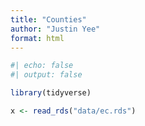 ```yaml
---
title: "Counties"
author: "Justin Yee"
format: html
---
```


```r
#| echo: false
#| output: false

library(tidyverse)

x <- read_rds("data/ec.rds")
```
